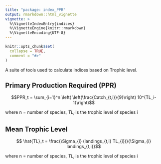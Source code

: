 ```yaml
---
title: "package: index_PPR"
output: rmarkdown::html_vignette
vignette: >
  %\VignetteIndexEntry{indices}
  %\VignetteEngine{knitr::rmarkdown}
  %\VignetteEncoding{UTF-8}
---
```


```r
knitr::opts_chunk$set(
  collapse = TRUE,
  comment = "#>"
)
```


A suite of tools used to calculate indices based on Trophic level.

## Primary Production Required (PPR)

$$PPR_t = \sum_{i=1}^n \left( \left(\frac{Catch_{t,i}}{9}\right) 10^{TL_i-1}\right)$$

where n = number of species, $TL_i$ is the trophic level of species i

## Mean Trophic Level 

$$ \hat{TL}_t = \frac{\Sigma_{i} (landings_{t,i}  TL_{i})}{\Sigma_{i} landings_{t,i}}$$

where n = number of species, $TL_{i}$ is the trophic level of species i

